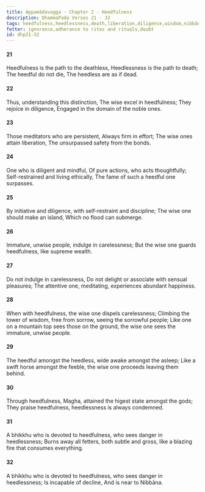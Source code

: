 ```yaml
---
title: Appamādavagga - Chapter 2 - Heedfulness
description: DhammaPada Verses 21 - 32
tags: heedfulness,heedlessness,death,liberation,diligence,wisdom,nibbāna,meditation
fetter: ignorance,adherance to rites and rituals,doubt
id: dhp21-32
---
```


#### 21

Heedfulness is the path to the deathless,
Heedlessness is the path to death;
The heedful do not die,
The heedless are as if dead.

#### 22

Thus, understanding this distinction,
The wise excel in heedfulness;
They rejoice in diligence,
Engaged in the domain of the noble ones.

#### 23

Those meditators who are persistent,
Always firm in effort;
The wise ones attain liberation,
The unsurpassed safety from the bonds.

#### 24

One who is diligent and mindful,
Of pure actions, who acts thoughtfully;
Self-restrained and living ethically,
The fame of such a heedful one surpasses.

#### 25

By initiative and diligence,
with self-restraint and discipline;
The wise one should make an island,
Which no flood can submerge.

#### 26

Immature, unwise people,
indulge in carelessness;
But the wise one guards heedfulness,
like supreme wealth.

#### 27

Do not indulge in carelessness,
Do not delight or associate with sensual pleasures;
The attentive one, meditating,
experiences abundant happiness.

#### 28

When with heedfulness,
the wise one dispels carelessness;
Climbing the tower of wisdom,
free from sorrow, seeing the sorrowful people;
Like one on a mountain top sees those on the ground,
the wise one sees the immature, unwise people.

#### 29

The heedful amongst the heedless,
wide awake amongst the asleep;
Like a swift horse amongst the feeble,
the wise one proceeds leaving them behind.

#### 30

Through heedfulness, Magha,
attained the higest state amongst the gods;
They praise heedfulness,
heedlessness is always condemned.

#### 31

A bhikkhu who is devoted to heedfulness,
who sees danger in heedlessness;
Burns away all fetters, both subtle and gross,
like a blazing fire that consumes everything.

#### 32

A bhikkhu who is devoted to heedfulness,
who sees danger in heedlessness;
Is incapable of decline,
And is near to Nibbāna.